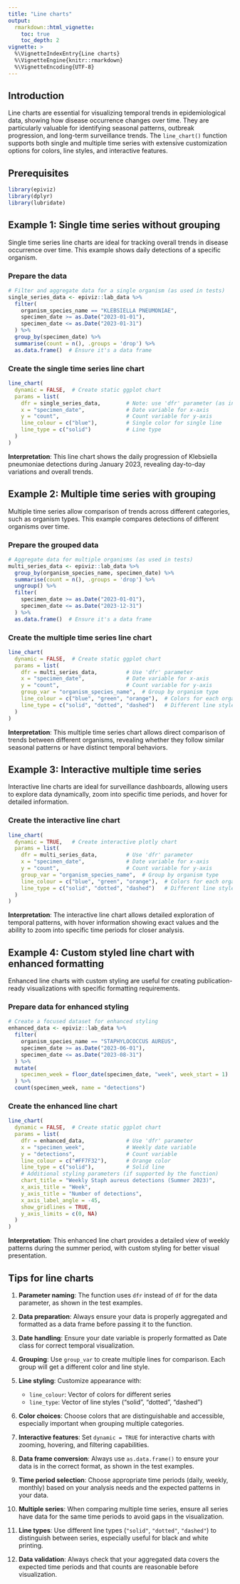 ```yaml
---
title: "Line charts"
output:
  rmarkdown::html_vignette:
    toc: true
    toc_depth: 2
vignette: >
  %\VignetteIndexEntry{Line charts}
  %\VignetteEngine{knitr::rmarkdown}
  %\VignetteEncoding{UTF-8}
---
```


## Introduction

Line charts are essential for visualizing temporal trends in epidemiological data, showing how disease occurrence changes over time. They are particularly valuable for identifying seasonal patterns, outbreak progression, and long-term surveillance trends. The `line_chart()` function supports both single and multiple time series with extensive customization options for colors, line styles, and interactive features.

## Prerequisites

```r
library(epiviz)
library(dplyr)
library(lubridate)
```

## Example 1: Single time series without grouping

Single time series line charts are ideal for tracking overall trends in disease occurrence over time. This example shows daily detections of a specific organism.

### Prepare the data

```r
# Filter and aggregate data for a single organism (as used in tests)
single_series_data <- epiviz::lab_data %>%
  filter(
    organism_species_name == "KLEBSIELLA PNEUMONIAE",
    specimen_date >= as.Date("2023-01-01"),
    specimen_date <= as.Date("2023-01-31")
  ) %>%
  group_by(specimen_date) %>%
  summarise(count = n(), .groups = 'drop') %>%
  as.data.frame()  # Ensure it's a data frame
```

### Create the single time series line chart

```r
line_chart(
  dynamic = FALSE,  # Create static ggplot chart
  params = list(
    dfr = single_series_data,        # Note: use 'dfr' parameter (as in tests)
    x = "specimen_date",             # Date variable for x-axis
    y = "count",                     # Count variable for y-axis
    line_colour = c("blue"),         # Single color for single line
    line_type = c("solid")           # Line type
  )
)
```

**Interpretation**: This line chart shows the daily progression of Klebsiella pneumoniae detections during January 2023, revealing day-to-day variations and overall trends.

## Example 2: Multiple time series with grouping

Multiple time series allow comparison of trends across different categories, such as organism types. This example compares detections of different organisms over time.

### Prepare the grouped data

```r
# Aggregate data for multiple organisms (as used in tests)
multi_series_data <- epiviz::lab_data %>%
  group_by(organism_species_name, specimen_date) %>%
  summarise(count = n(), .groups = 'drop') %>%
  ungroup() %>%
  filter(
    specimen_date >= as.Date("2023-01-01"),
    specimen_date <= as.Date("2023-12-31")
  ) %>%
  as.data.frame()  # Ensure it's a data frame
```

### Create the multiple time series line chart

```r
line_chart(
  dynamic = FALSE,  # Create static ggplot chart
  params = list(
    dfr = multi_series_data,         # Use 'dfr' parameter
    x = "specimen_date",             # Date variable for x-axis
    y = "count",                     # Count variable for y-axis
    group_var = "organism_species_name",  # Group by organism type
    line_colour = c("blue", "green", "orange"),  # Colors for each organism
    line_type = c("solid", "dotted", "dashed")   # Different line styles
  )
)
```

**Interpretation**: This multiple time series chart allows direct comparison of trends between different organisms, revealing whether they follow similar seasonal patterns or have distinct temporal behaviors.

## Example 3: Interactive multiple time series

Interactive line charts are ideal for surveillance dashboards, allowing users to explore data dynamically, zoom into specific time periods, and hover for detailed information.

### Create the interactive line chart

```r
line_chart(
  dynamic = TRUE,   # Create interactive plotly chart
  params = list(
    dfr = multi_series_data,         # Use 'dfr' parameter
    x = "specimen_date",             # Date variable for x-axis
    y = "count",                     # Count variable for y-axis
    group_var = "organism_species_name",  # Group by organism type
    line_colour = c("blue", "green", "orange"),  # Colors for each organism
    line_type = c("solid", "dotted", "dashed")   # Different line styles
  )
)
```

**Interpretation**: The interactive line chart allows detailed exploration of temporal patterns, with hover information showing exact values and the ability to zoom into specific time periods for closer analysis.

## Example 4: Custom styled line chart with enhanced formatting

Enhanced line charts with custom styling are useful for creating publication-ready visualizations with specific formatting requirements.

### Prepare data for enhanced styling

```r
# Create a focused dataset for enhanced styling
enhanced_data <- epiviz::lab_data %>%
  filter(
    organism_species_name == "STAPHYLOCOCCUS AUREUS",
    specimen_date >= as.Date("2023-06-01"),
    specimen_date <= as.Date("2023-08-31")
  ) %>%
  mutate(
    specimen_week = floor_date(specimen_date, "week", week_start = 1)  # Monday start
  ) %>%
  count(specimen_week, name = "detections")
```

### Create the enhanced line chart

```r
line_chart(
  dynamic = FALSE,  # Create static ggplot chart
  params = list(
    dfr = enhanced_data,             # Use 'dfr' parameter
    x = "specimen_week",             # Weekly date variable
    y = "detections",                # Count variable
    line_colour = c("#FF7F32"),      # Orange color
    line_type = c("solid"),          # Solid line
    # Additional styling parameters (if supported by the function)
    chart_title = "Weekly Staph aureus detections (Summer 2023)",
    x_axis_title = "Week",
    y_axis_title = "Number of detections",
    x_axis_label_angle = -45,
    show_gridlines = TRUE,
    y_axis_limits = c(0, NA)
  )
)
```

**Interpretation**: This enhanced line chart provides a detailed view of weekly patterns during the summer period, with custom styling for better visual presentation.

## Tips for line charts

1. **Parameter naming**: The function uses `dfr` instead of `df` for the data parameter, as shown in the test examples.

2. **Data preparation**: Always ensure your data is properly aggregated and formatted as a data frame before passing it to the function.

3. **Date handling**: Ensure your date variable is properly formatted as Date class for correct temporal visualization.

4. **Grouping**: Use `group_var` to create multiple lines for comparison. Each group will get a different color and line style.

5. **Line styling**: Customize appearance with:
   - `line_colour`: Vector of colors for different series
   - `line_type`: Vector of line styles ("solid", "dotted", "dashed")

6. **Color choices**: Choose colors that are distinguishable and accessible, especially important when grouping multiple categories.

7. **Interactive features**: Set `dynamic = TRUE` for interactive charts with zooming, hovering, and filtering capabilities.

8. **Data frame conversion**: Always use `as.data.frame()` to ensure your data is in the correct format, as shown in the test examples.

9. **Time period selection**: Choose appropriate time periods (daily, weekly, monthly) based on your analysis needs and the expected patterns in your data.

10. **Multiple series**: When comparing multiple time series, ensure all series have data for the same time periods to avoid gaps in the visualization.

11. **Line types**: Use different line types (`"solid"`, `"dotted"`, `"dashed"`) to distinguish between series, especially useful for black and white printing.

12. **Data validation**: Always check that your aggregated data covers the expected time periods and that counts are reasonable before visualization.